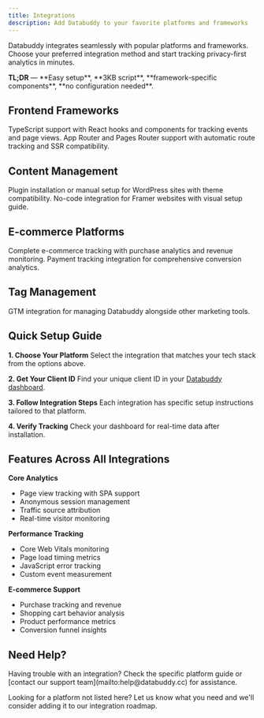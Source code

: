 ```yaml
---
title: Integrations
description: Add Databuddy to your favorite platforms and frameworks
---
```



Databuddy integrates seamlessly with popular platforms and frameworks. Choose your preferred integration method and start tracking privacy-first analytics in minutes.

<Callout type="info">
  <strong>TL;DR</strong> — **Easy setup**, **3KB script**, **framework-specific components**, **no configuration needed**.
</Callout>

## Frontend Frameworks

<Cards>
  <Card title="React" href="/docs/Integrations/react">
    TypeScript support with React hooks and components for tracking events and page views.
  </Card>
  <Card title="Next.js" href="/docs/Integrations/nextjs">
    App Router and Pages Router support with automatic route tracking and SSR compatibility.
  </Card>
</Cards>

## Content Management

<Cards>
  <Card title="WordPress" href="/docs/Integrations/wordpress">
    Plugin installation or manual setup for WordPress sites with theme compatibility.
  </Card>
  <Card title="Framer" href="/docs/Integrations/framer">
    No-code integration for Framer websites with visual setup guide.
  </Card>
</Cards>

## E-commerce Platforms

<Cards>
  <Card title="Shopify" href="/docs/Integrations/shopify">
    Complete e-commerce tracking with purchase analytics and revenue monitoring.
  </Card>
  <Card title="Stripe" href="/docs/Integrations/stripe">
    Payment tracking integration for comprehensive conversion analytics.
  </Card>
</Cards>

## Tag Management

<Cards>
  <Card title="Google Tag Manager" href="/docs/Integrations/gtm">
    GTM integration for managing Databuddy alongside other marketing tools.
  </Card>
</Cards>

## Quick Setup Guide

**1. Choose Your Platform**
Select the integration that matches your tech stack from the options above.

**2. Get Your Client ID**
Find your unique client ID in your [Databuddy dashboard](https://app.databuddy.cc/settings).

**3. Follow Integration Steps**
Each integration has specific setup instructions tailored to that platform.

**4. Verify Tracking**
Check your dashboard for real-time data after installation.

## Features Across All Integrations

**Core Analytics**
- Page view tracking with SPA support
- Anonymous session management
- Traffic source attribution
- Real-time visitor monitoring

**Performance Tracking**
- Core Web Vitals monitoring
- Page load timing metrics
- JavaScript error tracking
- Custom event measurement

**E-commerce Support**
- Purchase tracking and revenue
- Shopping cart behavior analysis
- Product performance metrics
- Conversion funnel insights

## Need Help?

<Callout type="success">
  Having trouble with an integration? Check the specific platform guide or [contact our support team](mailto:help@databuddy.cc) for assistance.
</Callout>

Looking for a platform not listed here? Let us know what you need and we'll consider adding it to our integration roadmap.
